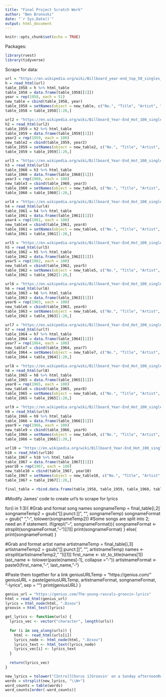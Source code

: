 ```yaml
---
title: "Final Project Scratch Work"
author: "Ben Bronoski"
date: "`r Sys.Date()`"
output: html_document
---
```


```r
knitr::opts_chunk$set(echo = TRUE)
```

Packages:
```r
library(rvest)
library(tidyverse)
```

Scrape for data:
```r
url = "https://en.wikipedia.org/wiki/Billboard_year-end_top_50_singles_of_1958"
h = read_html(url)
table_1958 = h %>% html_table
table_1958 = data.frame(table_1958[[1]])
year = rep(1958, each = 51)
new_table = cbind(table_1958, year)
table_1958 = setNames(object = new_table, c("No.", "Title", "Artist", "Year"))
table_1958 = table_1958[1:20,]

url2 = "https://en.wikipedia.org/wiki/Billboard_Year-End_Hot_100_singles_of_1959"
h2 = read_html(url2)
table_1959 = h2 %>% html_table
table_1959 = data.frame(table_1959[[1]])
year2 = rep(1959, each = 100)
new_table2 = cbind(table_1959, year2)
table_1959 = setNames(object = new_table2, c("No.", "Title", "Artist", "Year"))
table_1959 = table_1959[1:20,]

url3 = "https://en.wikipedia.org/wiki/Billboard_Year-End_Hot_100_singles_of_1960"
h3 = read_html(url3)
table_1960 = h3 %>% html_table
table_1960 = data.frame(table_1960[[1]])
year3 = rep(1960, each = 100)
new_table3 = cbind(table_1960, year3)
table_1960 = setNames(object = new_table3, c("No.", "Title", "Artist", "Year"))
table_1960 = table_1960[1:20,]

url4 = "https://en.wikipedia.org/wiki/Billboard_Year-End_Hot_100_singles_of_1961"
h4 = read_html(url4)
table_1961 = h4 %>% html_table
table_1961 = data.frame(table_1961[[1]])
year4 = rep(1961, each = 100)
new_table4 = cbind(table_1961, year4)
table_1961 = setNames(object = new_table4, c("No.", "Title", "Artist", "Year"))
table_1961 = table_1961[1:20,]

url5 = "https://en.wikipedia.org/wiki/Billboard_Year-End_Hot_100_singles_of_1962"
h5 = read_html(url5)
table_1962 = h5 %>% html_table
table_1962 = data.frame(table_1962[[1]])
year5 = rep(1962, each = 100)
new_table5 = cbind(table_1962, year5)
table_1962 = setNames(object = new_table5, c("No.", "Title", "Artist", "Year"))
table_1962 = table_1962[1:20,]

url6 = "https://en.wikipedia.org/wiki/Billboard_Year-End_Hot_100_singles_of_1963"
h6 = read_html(url6)
table_1963 = h6 %>% html_table
table_1963 = data.frame(table_1963[[1]])
year6 = rep(1963, each = 100)
new_table6 = cbind(table_1963, year6)
table_1963 = setNames(object = new_table6, c("No.", "Title", "Artist", "Year"))
table_1963 = table_1963[1:20,]

url7 = "https://en.wikipedia.org/wiki/Billboard_Year-End_Hot_100_singles_of_1964"
h7 = read_html(url7)
table_1964 = h7 %>% html_table
table_1964 = data.frame(table_1964[[1]])
year7 = rep(1964, each = 100)
new_table7 = cbind(table_1964, year7)
table_1964 = setNames(object = new_table7, c("No.", "Title", "Artist", "Year"))
table_1964 = table_1964[1:20,]

url8 = "https://en.wikipedia.org/wiki/Billboard_Year-End_Hot_100_singles_of_1965"
h8 = read_html(url8)
table_1965 = h8 %>% html_table
table_1965 = data.frame(table_1965[[1]])
year8 = rep(1965, each = 100)
new_table8 = cbind(table_1965, year8)
table_1965 = setNames(object = new_table8, c("No.", "Title", "Artist", "Year"))
table_1965 = table_1965[1:20,]

url9 = "https://en.wikipedia.org/wiki/Billboard_Year-End_Hot_100_singles_of_1966"
h9 = read_html(url9)
table_1966 = h9 %>% html_table
table_1966 = data.frame(table_1966[[1]])
year9 = rep(1966, each = 100)
new_table9 = cbind(table_1966, year9)
table_1966 = setNames(object = new_table9, c("No.", "Title", "Artist", "Year"))
table_1966 = table_1966[1:20,]

url10 = "https://en.wikipedia.org/wiki/Billboard_Year-End_Hot_100_singles_of_1967"
h10 = read_html(url10)
table_1967 = h10 %>% html_table
table_1967 = data.frame(table_1967[[1]])
year10 = rep(1967, each = 100)
new_table10 = cbind(table_1967, year10)
table_1967 = setNames(object = new_table10, c("No.", "Title", "Artist", "Year"))
table_1967 = table_1967[1:20,]

final_table = rbind.data.frame(table_1958, table_1959, table_1960, table_1961, table_1962, table_1963, table_1964, table_1965, table_1966, table_1967)
```

#Modify James' code to create url's to scrape for lyrics

for(i in 1:3){
  #Grab and format song names
  songnameTemp = final_table[i,2]
  songnameTemp2 = gsub("[[:punct:]]", "", songnameTemp)
  songnameFormat = gsub(" ", "-", tolower(songnameTemp2))
    #Some songs are split into 2; need an if statement.
    if(grepl("--", songnameFormat)){
      songnameFormat <- strsplit(songnameFormat, "--")[[1]]
      print(songnameFormat)
    } else{
      print(songnameFormat)
    }

  #Grab and format artist name
  artistnameTemp = final_table[i,3]
  artistnameTemp2 = gsub("[[:punct:]]", "", artistnameTemp)
  names <- strsplit(artistnameTemp2, " ")[[1]]
  first_name <- str_to_title(names[1])
  last_name <- tolower(paste(names[-1], collapse = "-"))
  artistnameFormat <- paste0(first_name, "-", last_name, "-")

  #Paste them together for a link
  geniusURLTemp = "https://genius.com/"
  geniusURL = paste(geniusURLTemp, artistnameFormat, songnameFormat, "-lyrics", sep = "")
  print(geniusURL)
}
```r
genius_url = "https://genius.com/The-young-rascals-groovin-lyrics"
html = read_html(genius_url)
lyrics = html_node(html, ".Dzxov")
groovin = html_text(lyrics)

get_lyrics <- function(urls) {
  lyrics_vec <- vector("character", length(urls))
  
  for (i in seq_along(urls)) {
    html <- read_html(urls[i])
    lyrics_node <- html_node(html, ".Dzxov")
    lyrics_text <- html_text(lyrics_node)
    lyrics_vec[i] <- lyrics_text
  }
  
  return(lyrics_vec)
}

new_lyrics = tolower("[Intro][Chorus 1]Groovin' on a Sunday afternoonReally couldn't get away too soon[Verse 1]I can't imagine anything that's betterThe world is ours whenever we're togetherThere ain't a place I'd like to be instead of[Chorus 2]Movin' down a crowded avenueDoin' anything we like to do[Verse 2]There's always lots of things that we can seeWe can be anyone we like to beAnd all those happy people we could meet just[Chorus 1]Groovin' on a Sunday afternoonReally couldn't get away too soonNo, no, no, no[Bridge][Verse 3]We'll keep on spending sunny days this wayWe're gonna talk and laugh our time awayI feel it coming closer day by dayLife would be ecstasy, you and me endlessly[Chorus]Groovin' on a Sunday afternoonReally couldn't get away to soonNo, no, no, no")
words = strsplit(new_lyrics, "\\W+")
word_counts = table(words)
word_counts[order(-word_counts)]
```
